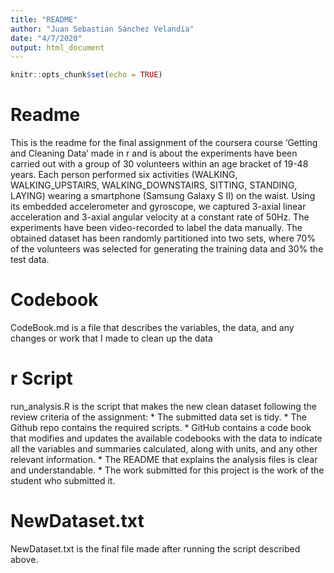 ```yaml
---
title: "README"
author: "Juan Sebastian Sánchez Velandia"
date: "4/7/2020"
output: html_document
---
```


```r
knitr::opts_chunk$set(echo = TRUE)
```

# Readme
This is the readme for the final assignment of the coursera course  'Getting and Cleaning Data' made in r and is about the experiments have been carried out with a group of 30 volunteers within an age bracket of 19-48 years. Each person performed six activities (WALKING, WALKING_UPSTAIRS, WALKING_DOWNSTAIRS, SITTING, STANDING, LAYING) wearing a smartphone (Samsung Galaxy S II) on the waist. Using its embedded accelerometer and gyroscope, we captured 3-axial linear acceleration and 3-axial angular velocity at a constant rate of 50Hz. The experiments have been video-recorded to label the data manually. The obtained dataset has been randomly partitioned into two sets, where 70% of the volunteers was selected for generating the training data and 30% the test data. 

# Codebook
CodeBook.md  is a file that describes the variables, the data, and any changes or work that I made to clean up the data

# r Script
run_analysis.R is the script that makes the new clean dataset following the review criteria of the assignment:
* The submitted data set is tidy.
* The Github repo contains the required scripts.
* GitHub contains a code book that modifies and updates the available codebooks with the data to indicate all the variables and summaries calculated, along with units, and any other relevant information.
* The README that explains the analysis files is clear and understandable.
* The work submitted for this project is the work of the student who submitted it.

# NewDataset.txt
NewDataset.txt is the final file made after running the script described above.